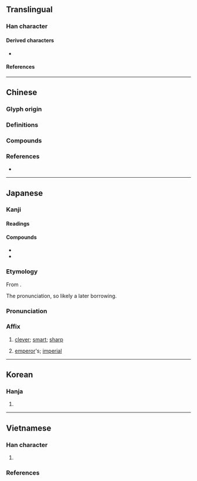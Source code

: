 {{also|睿}}
{{character info}}
==Translingual==

===Han character===
{{Han char|rn=29|rad=又|as=14|sn=16|four=27640|canj=YUE|ids=⿰睿又}}

====Derived characters====
* {{l|mul|[[𧾩]], [[𡓝]]}}

====References====
{{Han ref|kx=0167.040|dkj=03214|dj=0379.030|hdz=10402.020|uh=53E1}}

----

==Chinese==

===Glyph origin===
{{Han etym}}
{{Han compound|𣦻|谷|目|t1=|t2=valley|t3=eye|alt1=𣦼|abb2=y|ls=ic}}

===Definitions===
{{zh-see|睿|v}}

===Compounds===
{{zh-der|叡智|韋叡樹麾|叡知}}

===References===
* {{R:yue:Hanzi}}

----

==Japanese==

===Kanji===
{{ja-kanji|grade=|rs=又14}}

====Readings====
{{ja-readings
|on=えい
|kun=かしこ-い
}}

====Compounds====
{{der-top3|Compounds}}
* {{ja-r|叡%智|えい%ち}}
* {{ja-r|比%叡%山|^ひ%えい%ざん}}
{{der-bottom}}

===Etymology===
{{ja-kanjitab|えい|yomi=kanon}}
From {{der|ja|ltc|sort=えい|-}} {{ltc-l|叡}}.

The {{m|ja|漢音|tr=kan'on}} pronunciation, so likely a later borrowing.

===Pronunciation===
{{ja-pron|えい|y=kanon}}

===Affix===
{{ja-pos|affix|えい}}

# [[clever]]; [[smart]]; [[sharp]]
# {{lb|ja|prefix}} [[emperor]]'s; [[imperial]]

----

==Korean==

===Hanja===
{{ko-hanja/new|예}}

# {{rfdef|ko|sort=又14}}

----

==Vietnamese==

===Han character===
{{vi-readings|sort=又14
|hanviet=duệ-gdhn
|phienthiet=俞芮 dũ nhuế
}}

# {{rfdef|vi|sort=又14}}

===References===
<references/>